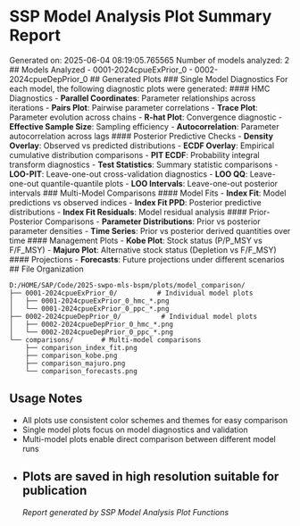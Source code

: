 # SSP Model Analysis Plot Summary Report
Generated on: 2025-06-04 08:19:05.765565
Number of models analyzed: 2
## Models Analyzed
- 0001-2024cpueExPrior_0
- 0002-2024cpueDepPrior_0
## Generated Plots
### Single Model Diagnostics
For each model, the following diagnostic plots were generated:
#### HMC Diagnostics
- **Parallel Coordinates**: Parameter relationships across iterations
- **Pairs Plot**: Pairwise parameter correlations
- **Trace Plot**: Parameter evolution across chains
- **R-hat Plot**: Convergence diagnostic
- **Effective Sample Size**: Sampling efficiency
- **Autocorrelation**: Parameter autocorrelation across lags
#### Posterior Predictive Checks
- **Density Overlay**: Observed vs predicted distributions
- **ECDF Overlay**: Empirical cumulative distribution comparisons
- **PIT ECDF**: Probability integral transform diagnostics
- **Test Statistics**: Summary statistic comparisons
- **LOO-PIT**: Leave-one-out cross-validation diagnostics
- **LOO QQ**: Leave-one-out quantile-quantile plots
- **LOO Intervals**: Leave-one-out posterior intervals
### Multi-Model Comparisons
#### Model Fits
- **Index Fit**: Model predictions vs observed indices
- **Index Fit PPD**: Posterior predictive distributions
- **Index Fit Residuals**: Model residual analysis
#### Prior-Posterior Comparisons
- **Parameter Distributions**: Prior vs posterior parameter densities
- **Time Series**: Prior vs posterior derived quantities over time
#### Management Plots
- **Kobe Plot**: Stock status (P/P_MSY vs F/F_MSY)
- **Majuro Plot**: Alternative stock status (Depletion vs F/F_MSY)
#### Projections
- **Forecasts**: Future projections under different scenarios
## File Organization
```
D:/HOME/SAP/Code/2025-swpo-mls-bspm/plots/model_comparison/
├── 0001-2024cpueExPrior_0/          # Individual model plots
│   ├── 0001-2024cpueExPrior_0_hmc_*.png
│   └── 0001-2024cpueExPrior_0_ppc_*.png
├── 0002-2024cpueDepPrior_0/          # Individual model plots
│   ├── 0002-2024cpueDepPrior_0_hmc_*.png
│   └── 0002-2024cpueDepPrior_0_ppc_*.png
└── comparisons/       # Multi-model comparisons
    ├── comparison_index_fit.png
    ├── comparison_kobe.png
    ├── comparison_majuro.png
    └── comparison_forecasts.png
```
## Usage Notes
- All plots use consistent color schemes and themes for easy comparison
- Single model plots focus on model diagnostics and validation
- Multi-model plots enable direct comparison between different model runs
- Plots are saved in high resolution suitable for publication
---
*Report generated by SSP Model Analysis Plot Functions*
